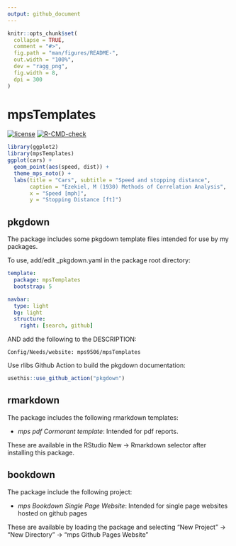 ```yaml
---
output: github_document
---
```


<!-- README.md is generated from README.Rmd. Please edit that file -->

```r
knitr::opts_chunk$set(
  collapse = TRUE,
  comment = "#>",
  fig.path = "man/figures/README-",
  out.width = "100%",
  dev = "ragg_png",
  fig.width = 8,
  dpi = 300
)
```

# mpsTemplates

<!-- badges: start -->
[![license](https://img.shields.io/badge/license-MIT + file LICENSE-lightgrey.svg)](https://choosealicense.com/)
[![R-CMD-check](https://github.com/mps9506/mps-templates/workflows/R-CMD-check/badge.svg)](https://github.com/mps9506/mps-templates/actions)
<!-- badges: end -->

```r
library(ggplot2)
library(mpsTemplates)
ggplot(cars) +
  geom_point(aes(speed, dist)) +
  theme_mps_noto() +
  labs(title = "Cars", subtitle = "Speed and stopping distance",
       caption = "Ezekiel, M (1930) Methods of Correlation Analysis",
       x = "Speed [mph]",
       y = "Stopping Distance [ft]")
```



## pkgdown
The package includes some pkgdown template files intended for use by my packages.

To use, add/edit _pkgdown.yaml in the package root directory:

```yaml
template:
  package: mpsTemplates
  bootstrap: 5

navbar:
  type: light
  bg: light
  structure:
    right: [search, github]
```   

AND add the following to the DESCRIPTION:
```
Config/Needs/website: mps9506/mpsTemplates
```

Use rlibs Github Action to build the pkgdown documentation:
```r
usethis::use_github_action("pkgdown")
```

## rmarkdown

The package includes the following rmarkdown templates:

 - *mps pdf Cormorant template*: Intended for pdf reports.


These are available in the RStudio New -> Rmarkdown selector after installing this package.

## bookdown

The package include the following project:

 - *mps Bookdown Single Page Website*: Intended for single page websites hosted on github pages
 
 These are available by loading the package and selecting "New Project" -> "New Directory" -> "mps Github Pages Website"
 
 

